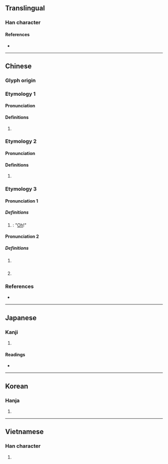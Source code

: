 {{character info}}
==Translingual==

===Han character===
{{Han char|rn=30|rad=口|as=13|sn=16|four=67034|canj=RHBK|ids=⿰口奥 (G),⿰口奧 (HTJK)}}

====References====
* {{Han ref|kx=0209.250|dkj=04359|dj=0432.100|hdz=10685.020|uh=5662|ud=22114|bh=BEBE|bd=48830}}

----

==Chinese==
{{zh-forms}}

===Glyph origin===
{{Han etym}}

<!--|h=pfs=ô
|mn=ml:ò
Which section does these pronunciations belong to?-->{{attention|zh}}

===Etymology 1===

====Pronunciation====
{{zh-pron
|m=yǔ
|c=jyu2
|mc=1
|oc=1
|cat=
}}

====Definitions====
{{zh-hanzi}}

# {{zh-only|噢咻}}

===Etymology 2===

====Pronunciation====
{{zh-pron
|m=yù,yǔ
|mc=2
|oc=2
|cat=
}}

====Definitions====
{{zh-hanzi}}

# {{zh-only|噢咿}}

===Etymology 3===

====Pronunciation 1====
{{zh-pron
|m=ō
|c=o1,ou3
|h=gd=o3
|w=0au
|cat=interj
}}

=====Definitions=====
{{zh-hanzi}}

# {{non-gloss definition|interjection for [[pain]], [[sadness]]; [[realization]]}}: "[[Oh]]!"

====Pronunciation 2====
{{zh-pron
|w=0au
|cat=interj
}}

=====Definitions=====
{{zh-hanzi}} {{lb|zh|Shanghainese Wu}}
# {{n-g|Sentence-final particle used to indicate a monishing tone.}}
#: {{zh-x|當心 眼 噢！|tr=1taan xin nge au|Be careful!|SH}}
# {{n-g|Sentence-final particle used to indicate an informative tone.}}
#: {{zh-x|馬上 就 好 了 噢！|tr=3mo zaan+3xxieu+2hau leq au|It'd be done soon!|SH}}

===References===
* {{R:yue:Hanzi}}

{{zh-cat|Intermediate}}

----

==Japanese==

===Kanji===
{{ja-kanji|grade=|rs=口13}}

# {{rfdef|ja|sort=口13}}

====Readings====
* {{ja-readings|on=[[いく]] (iku), [[う]] (u), [[く]] (ku), [[いう]] (iu)|kun=[[うめく]] (umeku)}}

----

==Korean==

===Hanja===
{{ko-hanja|hangeul=[[욱]], [[우]]}}

# {{rfdef|ko|sort=口13}}

----

==Vietnamese==

===Han character===
{{vi-readings|reading=úc, ủ, ục|rs=口13}}

# {{rfdef|vi}}